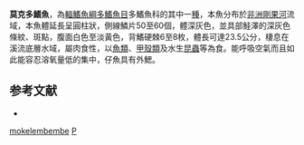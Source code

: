 {{Speciesbox
| name = 莫克多鰭魚
| image = 
| image_width = 250px
| image_caption = 
| status = LC
| status_system = IUCN3.1
| genus = Polypterus
| species = mokelembembe
| authority = [[Schliewen_&_Schäfer|Schliewen & Schäfer]], 2006
| synonyms = 
}}

'''莫克多鰭魚'''，為[[輻鰭魚綱|輻鰭魚綱]][[多鰭魚目|多鰭魚目]]多鰭魚科的其中一[[種|種]]，本魚分布於[[非洲|非洲]][[剛果河|剛果河]]流域，本魚體延長呈圓柱狀，側線鱗片50至60個，體深灰色，並具部鮭澤的深灰色條紋、斑點，腹面白色至淡黃色，背鰭硬棘6至8枚，體長可達23.5公分，棲息在溪流底層水域，屬肉食性，以[[魚類|魚類]]、[[甲殼類|甲殼類]]及水生[[昆蟲|昆蟲]]等為食。能呼吸空氣而且如此能容忍溶氧量低的集中，仔魚具有外鰓。
==参考文献==
*{{FishBase_species|genus=Polypterus|species=mokelembembe|year=2016|month=8}}
{{腕鰭魚綱}}
{{Taxonbar|from=Q2794517}}

[[Category:多鰭魚屬|mokelembembe]]
[[Category:2006年描述的魚類|P]]